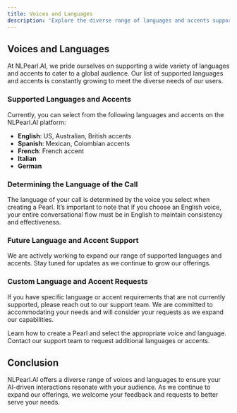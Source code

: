 ```yaml
---
title: Voices and Languages
description: 'Explore the diverse range of languages and accents supported by NLPearl.AI.'
---
```



## Voices and Languages

At NLPearl.AI, we pride ourselves on supporting a wide variety of languages and accents to cater to a global audience. Our list of supported languages and accents is constantly growing to meet the diverse needs of our users.

### Supported Languages and Accents

Currently, you can select from the following languages and accents on the NLPearl.AI platform:

- **English**: US, Australian, British accents
- **Spanish**: Mexican, Colombian accents
- **French**: French accent
- **Italian**
- **German**

### Determining the Language of the Call

The language of your call is determined by the voice you select when creating a Pearl. It’s important to note that if you choose an English voice, your entire conversational flow must be in English to maintain consistency and effectiveness.

### Future Language and Accent Support

We are actively working to expand our range of supported languages and accents. Stay tuned for updates as we continue to grow our offerings. 

### Custom Language and Accent Requests

If you have specific language or accent requirements that are not currently supported, please reach out to our support team. We are committed to accommodating your needs and will consider your requests as we expand our capabilities.

<CardGroup cols={2}>
  <Card
    title="Create Pearl"
    icon="wand-magic"
    href="/pages/create_pearl"
  >
    Learn how to create a Pearl and select the appropriate voice and language.
  </Card>
  <Card
    title="Contact Support"
    icon="headset"
    href="mailto:support@nlpearl.ai"
  >
    Contact our support team to request additional languages or accents.
  </Card>
</CardGroup>

## Conclusion

NLPearl.AI offers a diverse range of voices and languages to ensure your AI-driven interactions resonate with your audience. As we continue to expand our offerings, we welcome your feedback and requests to better serve your needs.

